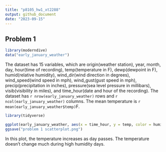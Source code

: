 ```yaml
---
title: "p8105_hw1_xt2288"
output: github_document
date: "2023-09-15"
---
```


## Problem 1

```r
library(moderndive)
data("early_january_weather")
```

The dataset has 15 variables, which are origin(weather station), year, month, day, hour(time of recording), temp(temperature in F), dewp(dewpoint in F), humid(relative humidity), wind_dir(wind direction in degrees), wind_speed(wind speed in mph), wind_gust(gust speed in mph), precip(precipitation in inches), pressure(sea level pressure in millibars), visib(visibility in miles), and time_hour(date and hour of the recording).
The dataset has `r nrow(early_january_weather)` rows and `r ncol(early_january_weather)` columns. 
The mean temperature is `r mean(early_january_weather$temp)`F.

```r
library(tidyverse)
```

```r
ggplot(early_january_weather, aes(x = time_hour, y = temp, color = humid)) + geom_point()
ggsave("problem 1 scatterplot.png")
```
In this plot, the temperature increases as day passes. The temperature doesn't change much during high humidity days.







